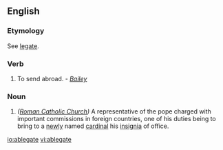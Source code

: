 ==English==

===Etymology===
{{L.}} {{term|lang=la|ablegatus|tr=past participle of ''[[ablegare]]''; ''[[ab]]'' + ''[[legare]]''||to send with a commission}} See [[legate]].

===Verb===
{{en-verb|ablegat|es}}

# {{obsolete}} To send abroad.  - ''[[Bailey]]''

===Noun===
{{en-noun}}

# ''([[Roman Catholic Church]])'' A representative of the pope charged with important commissions in foreign countries, one of his duties being to bring to a [[newly]] named [[cardinal]] his [[insignia]] of office.

[[io:ablegate]]
[[vi:ablegate]]